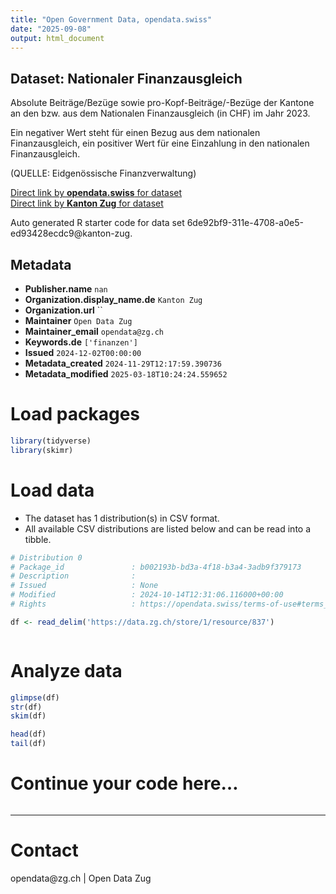 ```yaml
---
title: "Open Government Data, opendata.swiss"
date: "2025-09-08"
output: html_document
---
```


## Dataset: Nationaler Finanzausgleich

Absolute Beiträge/Bezüge sowie pro-Kopf-Beiträge/-Bezüge der Kantone an den bzw. aus dem Nationalen Finanzausgleich (in CHF) im Jahr 2023.

Ein negativer Wert steht für einen Bezug aus dem nationalen Finanzausgleich, ein positiver Wert für eine Einzahlung in den nationalen  Finanzausgleich.

(QUELLE: Eidgenössische Finanzverwaltung)

[Direct link by **opendata.swiss** for dataset](https://opendata.swiss/de/dataset/nationaler-finanzausgleich)<br>
[Direct link by **Kanton Zug** for dataset](https://www.zg.ch/behoerden/gesundheitsdirektion/statistikfachstelle/themen/oeffentliche-finanzen/finanzausgleich)

Auto generated R starter code for data set 6de92bf9-311e-4708-a0e5-ed93428ecdc9@kanton-zug.

## Metadata

- **Publisher.name** `nan`
- **Organization.display_name.de** `Kanton Zug`
- **Organization.url** ``
- **Maintainer** `Open Data Zug`
- **Maintainer_email** `opendata@zg.ch`
- **Keywords.de** `['finanzen']`
- **Issued** `2024-12-02T00:00:00`
- **Metadata_created** `2024-11-29T12:17:59.390736`
- **Metadata_modified** `2025-03-18T10:24:24.559652`


# Load packages

```r

library(tidyverse)
library(skimr)

```

# Load data

-   The dataset has 1 distribution(s) in CSV format.
-   All available CSV distributions are listed below and can be read into a tibble.

```r

# Distribution 0
# Package_id               : b002193b-bd3a-4f18-b3a4-3adb9f379173
# Description              : 
# Issued                   : None
# Modified                 : 2024-10-14T12:31:06.116000+00:00
# Rights                   : https://opendata.swiss/terms-of-use#terms_by

df <- read_delim('https://data.zg.ch/store/1/resource/837')



```

# Analyze data

```r

glimpse(df)
str(df)
skim(df)

head(df)
tail(df)

```

# Continue your code here...

```r

```

------------------------------------------------------------------------

# Contact

opendata@zg.ch | Open Data Zug
